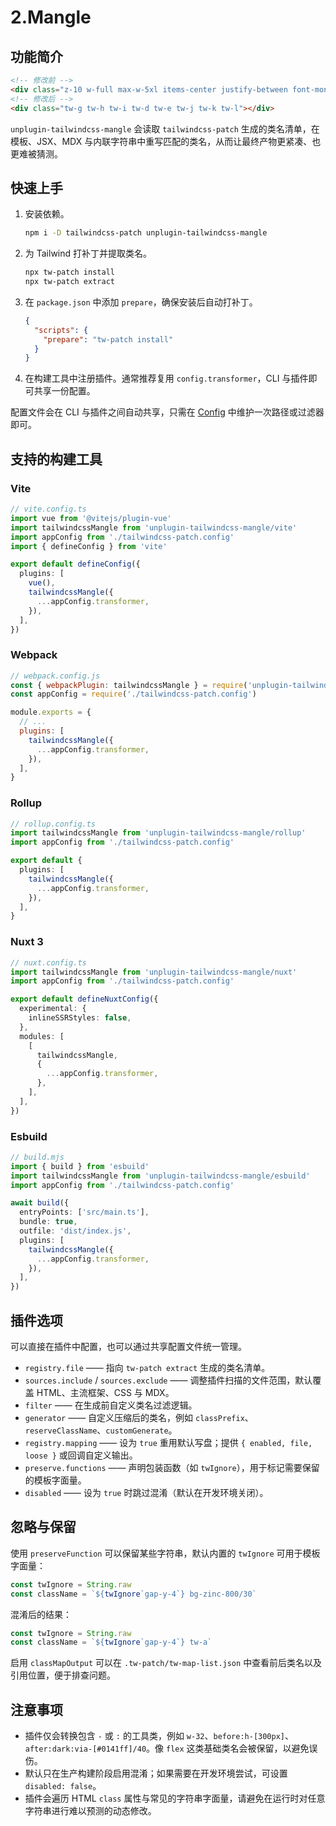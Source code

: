 
# 2.Mangle

## 功能简介

```html
<!-- 修改前 -->
<div class="z-10 w-full max-w-5xl items-center justify-between font-mono text-sm lg:flex"></div>
<!-- 修改后 -->
<div class="tw-g tw-h tw-i tw-d tw-e tw-j tw-k tw-l"></div>
```

`unplugin-tailwindcss-mangle` 会读取 `tailwindcss-patch` 生成的类名清单，在模板、JSX、MDX 与内联字符串中重写匹配的类名，从而让最终产物更紧凑、也更难被猜测。

## 快速上手

1. 安装依赖。

   ```sh npm2yarn
   npm i -D tailwindcss-patch unplugin-tailwindcss-mangle
   ```

2. 为 Tailwind 打补丁并提取类名。

   ```sh
   npx tw-patch install
   npx tw-patch extract
   ```

3. 在 `package.json` 中添加 `prepare`，确保安装后自动打补丁。

   ```json
   {
     "scripts": {
       "prepare": "tw-patch install"
     }
   }
   ```

4. 在构建工具中注册插件。通常推荐复用 `config.transformer`，CLI 与插件即可共享一份配置。

<Callout type="info">
配置文件会在 CLI 与插件之间自动共享，只需在 <a href="../config">Config</a> 中维护一次路径或过滤器即可。
</Callout>

## 支持的构建工具

### Vite

```ts
// vite.config.ts
import vue from '@vitejs/plugin-vue'
import tailwindcssMangle from 'unplugin-tailwindcss-mangle/vite'
import appConfig from './tailwindcss-patch.config'
import { defineConfig } from 'vite'

export default defineConfig({
  plugins: [
    vue(),
    tailwindcssMangle({
      ...appConfig.transformer,
    }),
  ],
})
```

### Webpack

```js
// webpack.config.js
const { webpackPlugin: tailwindcssMangle } = require('unplugin-tailwindcss-mangle')
const appConfig = require('./tailwindcss-patch.config')

module.exports = {
  // ...
  plugins: [
    tailwindcssMangle({
      ...appConfig.transformer,
    }),
  ],
}
```

### Rollup

```ts
// rollup.config.ts
import tailwindcssMangle from 'unplugin-tailwindcss-mangle/rollup'
import appConfig from './tailwindcss-patch.config'

export default {
  plugins: [
    tailwindcssMangle({
      ...appConfig.transformer,
    }),
  ],
}
```

### Nuxt 3

```ts
// nuxt.config.ts
import tailwindcssMangle from 'unplugin-tailwindcss-mangle/nuxt'
import appConfig from './tailwindcss-patch.config'

export default defineNuxtConfig({
  experimental: {
    inlineSSRStyles: false,
  },
  modules: [
    [
      tailwindcssMangle,
      {
        ...appConfig.transformer,
      },
    ],
  ],
})
```

### Esbuild

```ts
// build.mjs
import { build } from 'esbuild'
import tailwindcssMangle from 'unplugin-tailwindcss-mangle/esbuild'
import appConfig from './tailwindcss-patch.config'

await build({
  entryPoints: ['src/main.ts'],
  bundle: true,
  outfile: 'dist/index.js',
  plugins: [
    tailwindcssMangle({
      ...appConfig.transformer,
    }),
  ],
})
```

## 插件选项

可以直接在插件中配置，也可以通过共享配置文件统一管理。

- `registry.file` —— 指向 `tw-patch extract` 生成的类名清单。
- `sources.include` / `sources.exclude` —— 调整插件扫描的文件范围，默认覆盖 HTML、主流框架、CSS 与 MDX。
- `filter` —— 在生成前自定义类名过滤逻辑。
- `generator` —— 自定义压缩后的类名，例如 `classPrefix`、`reserveClassName`、`customGenerate`。
- `registry.mapping` —— 设为 `true` 重用默认写盘；提供 `{ enabled, file, loose }` 或回调自定义输出。
- `preserve.functions` —— 声明包装函数（如 `twIgnore`），用于标记需要保留的模板字面量。
- `disabled` —— 设为 `true` 时跳过混淆（默认在开发环境关闭）。

## 忽略与保留

使用 `preserveFunction` 可以保留某些字符串，默认内置的 `twIgnore` 可用于模板字面量：

```js
const twIgnore = String.raw
const className = `${twIgnore`gap-y-4`} bg-zinc-800/30`
```

混淆后的结果：

```js
const twIgnore = String.raw
const className = `${twIgnore`gap-y-4`} tw-a`
```

启用 `classMapOutput` 可以在 `.tw-patch/tw-map-list.json` 中查看前后类名以及引用位置，便于排查问题。

## 注意事项

- 插件仅会转换包含 `-` 或 `:` 的工具类，例如 `w-32`、`before:h-[300px]`、`after:dark:via-[#0141ff]/40`。像 `flex` 这类基础类名会被保留，以避免误伤。
- 默认只在生产构建阶段启用混淆；如果需要在开发环境尝试，可设置 `disabled: false`。
- 插件会遍历 HTML `class` 属性与常见的字符串字面量，请避免在运行时对任意字符串进行难以预测的动态修改。
